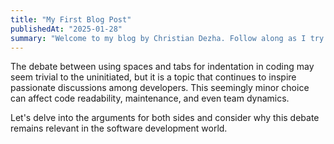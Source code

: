 ```yaml
---
title: "My First Blog Post"
publishedAt: "2025-01-28"
summary: "Welcome to my blog by Christian Dezha. Follow along as I try this out for this first time."
---
```


The debate between using spaces and tabs for indentation in coding may seem trivial to the uninitiated, but it is a topic that continues to inspire passionate discussions among developers. This seemingly minor choice can affect code readability, maintenance, and even team dynamics.

Let's delve into the arguments for both sides and consider why this debate remains relevant in the software development world.
